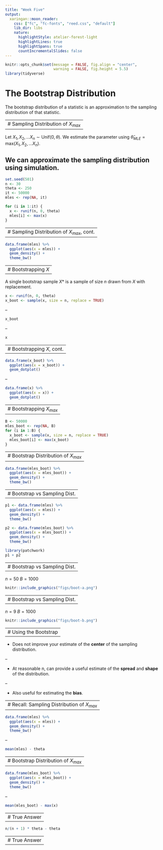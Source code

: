 ```yaml
---
title: "Week Five"
output:
  xaringan::moon_reader:
    css: ["fc", "fc-fonts", "reed.css", "default"]
    lib_dir: libs
    nature:
      highlightStyle: atelier-forest-light
      highlightLines: true
      highlightSpans: true
      countIncrementalSlides: false
---
```


```r
knitr::opts_chunk$set(message = FALSE, fig.align = "center", 
                      warning = FALSE, fig.height = 5.5)
library(tidyverse)
```

# The Bootstrap Distribution

The bootstrap distribution of a statistic is an approximation to the sampling distribution of that statistic.


---
# Sampling Distribution of $X_{max}$
--

Let $X_1, X_2, \ldots X_n\sim \textrm{Unif}(0, \theta)$. We estimate the parameter using $\hat{\theta}_{MLE} = \textrm{max}(X_1, X_2, \ldots X_n)$. 

We can approximate the sampling distribution using simulation.
--

```r
set.seed(501)
n <- 30
theta <- 250
it <- 50000
mles <- rep(NA, it)

for (i in 1:it) {
  x <- runif(n, 0, theta)
  mles[i] <- max(x)
}
```


---
# Sampling Distribution of $X_{max}$, cont.
--

```r
data.frame(mles) %>%
  ggplot(aes(x = mles)) +
  geom_density() +
  theme_bw()
```


---
# Bootstrapping $X$
--

A single bootstrap sample $X*$ is a sample of size $n$ drawn from $X$ with replacement.

```r
x <- runif(n, 0, theta)
x_boot <- sample(x, size = n, replace = TRUE)
```

--

```r
x_boot
```

--

```r
x
```


---
# Bootstrapping $X$, cont.
--

```r
data.frame(x_boot) %>%
  ggplot(aes(x = x_boot)) +
  geom_dotplot()
```

--

```r
data.frame(x) %>%
  ggplot(aes(x = x)) +
  geom_dotplot()
```

---
# Bootstrapping $X_{max}$
--

```r
B <- 50000
mles_boot <- rep(NA, B)
for (i in 1:B) {
  x_boot <- sample(x, size = n, replace = TRUE)
  mles_boot[i] <- max(x_boot)
}
```


---
# Bootstrap Distribution of $X_{max}$
--

```r
data.frame(mles_boot) %>%
  ggplot(aes(x = mles_boot)) +
  geom_density() +
  theme_bw()
```


---
# Bootstrap vs Sampling Dist.
--

```r
p1 <- data.frame(mles) %>%
  ggplot(aes(x = mles)) +
  geom_density() +
  theme_bw()

p2 <- data.frame(mles_boot) %>%
  ggplot(aes(x = mles_boot)) +
  geom_density() +
  theme_bw()

library(patchwork)
p1 + p2
```


---
# Bootstrap vs Sampling Dist.
--

$n = 50$
$B = 1000$

```r
knitr::include_graphics("figs/boot-a.png")
```


---
# Bootstrap vs Sampling Dist.
--

$n = 9$
$B = 1000$

```r
knitr::include_graphics("figs/boot-b.png")
```


---
# Using the Bootstrap
--

- Does not improve your estimate of the **center** of the sampling distribution.

--

- At reasonable n, can provide a useful estimate of the **spread** and **shape** of the distribution.

--

- Also useful for estimating the **bias**.


---
# Recall: Sampling Distribution of $X_{max}$
--

```r
data.frame(mles) %>%
  ggplot(aes(x = mles)) +
  geom_density() +
  theme_bw()
```

--

```r
mean(mles) - theta
```


---
# Bootstrap Distribution of $X_{max}$
--

```r
data.frame(mles_boot) %>%
  ggplot(aes(x = mles_boot)) +
  geom_density() +
  theme_bw()
```


--

```r
mean(mles_boot) - max(x)
```


---
# True Answer
--

```r
n/(n + 1) * theta - theta
```


---
# True Answer
--